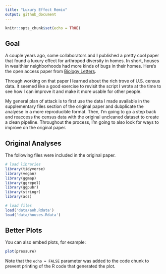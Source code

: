```yaml
---
title: "Luxury Effect Remix"
output: github_document
---
```


```r
knitr::opts_chunk$set(echo = TRUE)
```

## Goal

A couple years ago, some collaborators and I published a pretty cool paper that found a luxury effect for arthropod diversity in homes. In short, houses in wealthier neighborhoods had more kinds of bugs in their homes. Here's the open access paper from [Biology Letters](http://rsbl.royalsocietypublishing.org/content/12/8/20160322).

Through working on that paper I learned about the rich trove of U.S. census data. It seemed like a good exercise to revisit the script I wrote at the time to see how I can improve it and make it more usable for other people.

My general plan of attack is to first use the data I made available in the supplementary files section of the original paper and dubplicate the analyese in a more reproducible format.  Then, I'm going to go a step back and reaccess the census data with the original uncleaned dataset to create a clean pipeline. Throughout the process, I'm going to also look for ways to improve on the original paper.

## Original Analyses

The following files were included in the original paper.
```r
# load libraries
library(tidyverse)
library(vegan)
library(ggmap)
library(ggrepel)
library(ggpubr)
library(stringr)
library(acs)

# load files
load('data/aoh.Rdata')
load('data/houses.Rdata')
```

## Better Plots

You can also embed plots, for example:

```r
plot(pressure)
```

Note that the `echo = FALSE` parameter was added to the code chunk to prevent printing of the R code that generated the plot.
